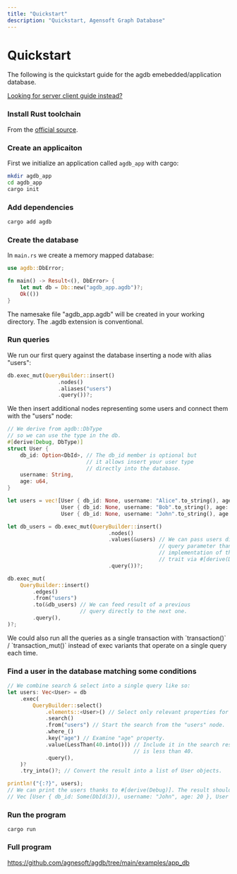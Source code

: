 ```yaml
---
title: "Quickstart"
description: "Quickstart, Agensoft Graph Database"
---
```



# Quickstart

The following is the quickstart guide for the agdb emebedded/application database.

[Looking for server client guide instead?](/api-docs/rust)

<Steps>

### Install Rust toolchain

From the [official source](https://www.rust-lang.org/tools/install).

### Create an applicaiton

First we initialize an application called `agdb_app` with cargo:

```bash
mkdir agdb_app
cd agdb_app
cargo init
```

### Add dependencies

```bash
cargo add agdb
```

### Create the database

In `main.rs` we create a memory mapped database:

```rs filename="main.rs"
use agdb::DbError;

fn main() -> Result<(), DbError> {
    let mut db = Db::new("agdb_app.agdb")?;
    Ok(())
}
```

<Callout type="info">
    The namesake file "agdb_app.agdb" will be created in your working directory.
    The .agdb extension is conventional.
</Callout>

### Run queries

We run our first query against the database inserting a node with alias "users":

```rs
db.exec_mut(QueryBuilder::insert()
                .nodes()
                .aliases("users")
                .query())?;
```

We then insert additional nodes representing some users and connect them with the "users" node:

```rs
// We derive from agdb::DbType
// so we can use the type in the db.
#[derive(Debug, DbType)]
struct User {
    db_id: Option<DbId>, // The db_id member is optional but
                         // it allows insert your user type
                         // directly into the database.
    username: String,
    age: u64,
}

let users = vec![User { db_id: None, username: "Alice".to_string(), age: 40 },
                 User { db_id: None, username: "Bob".to_string(), age: 30 },
                 User { db_id: None, username: "John".to_string(), age: 20 }];

let db_users = db.exec_mut(QueryBuilder::insert()
                                .nodes()
                                .values(&users) // We can pass users directly as
                                                // query parameter thanks to the
                                                // implementation of the agdb::DbType
                                                // trait via #[derive(DbType)].
                                .query())?;

db.exec_mut(
    QueryBuilder::insert()
        .edges()
        .from("users")
        .to(&db_users) // We can feed result of a previous
                       // query directly to the next one.
        .query(),
)?;
```

<Callout>
    We could also run all the queries as a single transaction with
    `transaction()` / `transaction_mut()` instead of exec variants that operate
    on a single query each time.
</Callout>

### Find a user in the database matching some conditions

```rs
// We combine search & select into a single query like so:
let users: Vec<User> = db
    .exec(
        QueryBuilder::select()
            .elements::<User>() // Select only relevant properties for the User struct.
            .search()
            .from("users") // Start the search from the "users" node.
            .where_()
            .key("age") // Examine "age" property.
            .value(LessThan(40.into())) // Include it in the search result if the value
                                        // is less than 40.
            .query(),
    )?
    .try_into()?; // Convert the result into a list of User objects.

println!("{:?}", users);
// We can print the users thanks to #[derive(Debug)]. The result should be something like:
// Vec [User { db_id: Some(DbId(3)), username: "John", age: 20 }, User { db_id: Some(DbId(4)), username: "Bob", age: 30 }]
```

### Run the program

```
cargo run
```

### Full program

https://github.com/agnesoft/agdb/tree/main/examples/app_db

</Steps>
